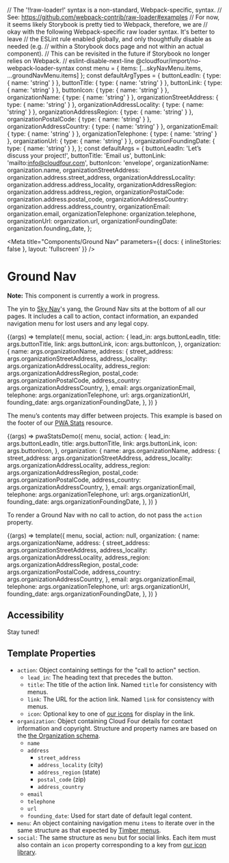 // The '!!raw-loader!' syntax is a non-standard, Webpack-specific, syntax.
// See: https://github.com/webpack-contrib/raw-loader#examples
// For now, it seems likely Storybook is pretty tied to Webpack, therefore, we are
// okay with the following Webpack-specific raw loader syntax. It's better to leave
// the ESLint rule enabled globally, and only thoughtfully disable as needed (e.g.
// within a Storybook docs page and not within an actual component).
// This can be revisited in the future if Storybook no longer relies on Webpack.
// eslint-disable-next-line @cloudfour/import/no-webpack-loader-syntax
const menu = { items: [...skyNavMenu.items, ...groundNavMenu.items] };
const defaultArgTypes = {
  buttonLeadIn: { type: { name: 'string' } },
  buttonTitle: { type: { name: 'string' } },
  buttonLink: { type: { name: 'string' } },
  buttonIcon: { type: { name: 'string' } },
  organizationName: { type: { name: 'string' } },
  organizationStreetAddress: { type: { name: 'string' } },
  organizationAddressLocality: { type: { name: 'string' } },
  organizationAddressRegion: { type: { name: 'string' } },
  organizationPostalCode: { type: { name: 'string' } },
  organizationAddressCountry: { type: { name: 'string' } },
  organizationEmail: { type: { name: 'string' } },
  organizationTelephone: { type: { name: 'string' } },
  organizationUrl: { type: { name: 'string' } },
  organizationFoundingDate: { type: { name: 'string' } },
};
const defaultArgs = {
  buttonLeadIn: 'Let’s discuss your project!',
  buttonTitle: 'Email us',
  buttonLink: 'mailto:info@cloudfour.com',
  buttonIcon: 'envelope',
  organizationName: organization.name,
  organizationStreetAddress: organization.address.street_address,
  organizationAddressLocality: organization.address.address_locality,
  organizationAddressRegion: organization.address.address_region,
  organizationPostalCode: organization.address.postal_code,
  organizationAddressCountry: organization.address.address_country,
  organizationEmail: organization.email,
  organizationTelephone: organization.telephone,
  organizationUrl: organization.url,
  organizationFoundingDate: organization.founding_date,
};

<!--
Inline stories disabled so media queries will behave as expected within
embedded examples.
-->

<Meta
  title="Components/Ground Nav"
  parameters={{ docs: { inlineStories: false }, layout: 'fullscreen' }}
/>

# Ground Nav

**Note:** This component is currently a work in progress.

The yin to [Sky Nav](/docs/components-sky-nav--dark)'s yang, the Ground Nav sits at the bottom of all our pages. It includes a call to action, contact information, an expanded navigation menu for lost users and any legal copy.

<Canvas>
  <Story
    name="Cloud Four"
    height="500px"
    // Currently storybook doesn't have support for nested or grouped args
    // So for now we are just making them all top-level
    // https://github.com/storybookjs/storybook/issues/11525
    // https://github.com/storybookjs/storybook/issues/10979
    args={defaultArgs}
    argTypes={defaultArgTypes}
    parameters={{
      layout: 'fullscreen',
    }}
  >
    {(args) =>
      template({
        menu,
        social,
        action: {
          lead_in: args.buttonLeadIn,
          title: args.buttonTitle,
          link: args.buttonLink,
          icon: args.buttonIcon,
        },
        organization: {
          name: args.organizationName,
          address: {
            street_address: args.organizationStreetAddress,
            address_locality: args.organizationAddressLocality,
            address_region: args.organizationAddressRegion,
            postal_code: args.organizationPostalCode,
            address_country: args.organizationAddressCountry,
          },
          email: args.organizationEmail,
          telephone: args.organizationTelephone,
          url: args.organizationUrl,
          founding_date: args.organizationFoundingDate,
        },
      })
    }
  </Story>
</Canvas>

The menu’s contents may differ between projects. This example is based on the footer of our [PWA Stats](https://www.pwastats.com/) resource.

<Canvas>
  <Story
    name="PWA Stats"
    height="550px"
    argTypes={defaultArgTypes}
    args={{
      ...defaultArgs,
      buttonLeadIn: 'Help us build this resource!',
      buttonTitle: 'Contribute a story',
      buttonLink:
        'https://github.com/cloudfour/pwastats/issues/new?title=Submission:+New+Story',
      buttonIcon: 'brands/github',
    }}
    parameters={{
      layout: 'fullscreen',
      docs: {
        source: {
          code: pwaStatsDemoSource,
        },
      },
    }}
  >
    {(args) =>
      pwaStatsDemo({
        menu,
        social,
        action: {
          lead_in: args.buttonLeadIn,
          title: args.buttonTitle,
          link: args.buttonLink,
          icon: args.buttonIcon,
        },
        organization: {
          name: args.organizationName,
          address: {
            street_address: args.organizationStreetAddress,
            address_locality: args.organizationAddressLocality,
            address_region: args.organizationAddressRegion,
            postal_code: args.organizationPostalCode,
            address_country: args.organizationAddressCountry,
          },
          email: args.organizationEmail,
          telephone: args.organizationTelephone,
          url: args.organizationUrl,
          founding_date: args.organizationFoundingDate,
        },
      })
    }
  </Story>
</Canvas>

To render a Ground Nav with no call to action, do not pass the `action` property.

<Canvas>
  <Story
    name="No Action"
    height="275px"
    // Currently storybook doesn't have support for nested or grouped args
    // So for now we are just making them all top-level
    // https://github.com/storybookjs/storybook/issues/11525
    // https://github.com/storybookjs/storybook/issues/10979
    args={defaultArgs}
    argTypes={defaultArgTypes}
    parameters={{
      layout: 'fullscreen',
    }}
  >
    {(args) =>
      template({
        menu,
        social,
        action: null,
        organization: {
          name: args.organizationName,
          address: {
            street_address: args.organizationStreetAddress,
            address_locality: args.organizationAddressLocality,
            address_region: args.organizationAddressRegion,
            postal_code: args.organizationPostalCode,
            address_country: args.organizationAddressCountry,
          },
          email: args.organizationEmail,
          telephone: args.organizationTelephone,
          url: args.organizationUrl,
          founding_date: args.organizationFoundingDate,
        },
      })
    }
  </Story>
</Canvas>

## Accessibility

Stay tuned!

## Template Properties

- `action`: Object containing settings for the "call to action" section.
  - `lead_in`: The heading text that precedes the button.
  - `title`: The title of the action link. Named `title` for consistency with menus.
  - `link`: The URL for the action link. Named `link` for consistency with menus.
  - `icon`: Optional key to one of [our icons](/docs/design-icons--page) for display in the link.
- `organization`: Object containing Cloud Four details for contact information and copyright. Structure and property names are based on the [the Organization schema](https://schema.org/Organization).
  - `name`
  - `address`
    - `street_address`
    - `address_locality` (city)
    - `address_region` (state)
    - `postal_code` (zip)
    - `address_country`
  - `email`
  - `telephone`
  - `url`
  - `founding_date`: Used for start date of default legal content.
- `menu`: An object containing navigation menu `items` to iterate over in the same structure as that expected by [Timber menus](https://timber.github.io/docs/guides/menus/).
- `social`: The same structure as `menu` but for social links. Each item must also contain an `icon` property corresponding to a key from [our icon library](/docs/design-icons--page).

